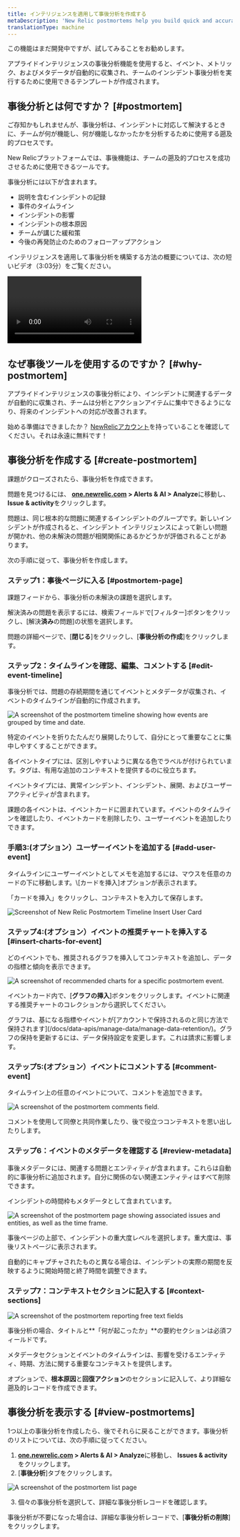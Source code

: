 ```yaml
---
title: インテリジェンスを適用して事後分析を作成する
metaDescription: 'New Relic postmortems help you build quick and accurate postmortems by collecting events, metrics, and metadata automatically.'
translationType: machine
---
```









<Callout title="公開プレビュー">
  この機能はまだ開発中ですが、試してみることをお勧めします。
</Callout>

アプライドインテリジェンスの事後分析機能を使用すると、イベント、メトリック、およびメタデータが自動的に収集され、チームのインシデント事後分析を実行するために使用できるテンプレートが作成されます。

## 事後分析とは何ですか？ [#postmortem]

ご存知かもしれませんが、事後分析は、インシデントに対応して解決するときに、チームが何が機能し、何が機能しなかったかを分析するために使用する遡及的プロセスです。

New Relicプラットフォームでは、事後機能は、チームの遡及的プロセスを成功させるために使用できるツールです。

事後分析には以下が含まれます。

* 説明を含むインシデントの記録
* 事件のタイムライン
* インシデントの影響
* インシデントの根本原因
* チームが講じた緩和策
* 今後の再発防止のためのフォローアップアクション

インテリジェンスを適用して事後分析を構築する方法の概要については、次の短いビデオ（3:03分）をご覧ください。

<Video
  type="wistia"
  id="b0jcdks8eb"
/>

## なぜ事後ツールを使用するのですか？ [#why-postmortem]

アプライドインテリジェンスの事後分析により、インシデントに関連するデータが自動的に収集され、チームは分析とアクションアイテムに集中できるようになり、将来のインシデントへの対応が改善されます。

始める準備はできましたか？ [NewRelicアカウント](https://newrelic.com/signup)を持っていることを確認してください。それは永遠に無料です！

## 事後分析を作成する [#create-postmortem]

課題がクローズされたら、事後分析を作成できます。

問題を見つけるには、 **[one.newrelic.com](https://one.newrelic.com/all-capabilities) > Alerts & AI > Analyze**に移動し、 **Issue & activity**をクリックします。

問題は、同じ根本的な問題に関連するインシデントのグループです。新しいインシデントが作成されると、インシデント インテリジェンスによって新しい問題が開かれ、他の未解決の問題が相関関係にあるかどうかが評価されることがあります。

次の手順に従って、事後分析を作成します。

### ステップ1：事後ページに入る [#postmortem-page]

課題フィードから、事後分析の未解決の課題を選択します。

解決済みの問題を表示するには、検索フィールドで\[フィルター]ボタンをクリックし、\[解決**済み**の問題]の状態を選択します。

問題の詳細ページで、\[**閉じる**]をクリックし、\[**事後分析の作成**]をクリックします。

### ステップ2：タイムラインを確認、編集、コメントする [#edit-event-timeline]

事後分析では、問題の存続期間を通じてイベントとメタデータが収集され、イベントのタイムラインが自動的に作成されます。

<img
  title="The postmortem timeline"
  alt="A screenshot of the postmortem timeline showing how events are grouped by time and date."
  src={accountsPostmortem1}
/>

<figcaption>
  特定のイベントを折りたたんだり展開したりして、自分にとって重要なことに集中しやすくすることができます。
</figcaption>

各イベントタイプには、区別しやすいように異なる色でラベルが付けられています。タグは、有用な追加のコンテキストを提供するのに役立ちます。

イベントタイプには、異常インシデント、インシデント、展開、およびユーザーアクティビティが含まれます。

課題の各イベントは、イベントカードに囲まれています。イベントのタイムラインを確認したり、イベントカードを削除したり、ユーザーイベントを追加したりできます。

### 手順3:(オプション）ユーザーイベントを追加する [#add-user-event]

<Callout variant="tip">
  タイムラインにユーザーイベントとしてメモを追加するには、マウスを任意のカードの下に移動します。\[カードを挿入]オプションが表示されます。
</Callout>

「カードを挿入」をクリックし、コンテキストを入力して保存します。

<img
  title="postmortem-2.png"
  alt="Screenshot of New Relic Postmortem Timeline Insert User Card"
  src={accountsPostmortem2}
/>

### ステップ4:(オプション）イベントの推奨チャートを挿入する [#insert-charts-for-event]

どのイベントでも、推奨されるグラフを挿入してコンテキストを追加し、データの指標と傾向を表示できます。

<img
  title="Postmortem recommended charts"
  alt="A screenshot of recommended charts for a specific postmortem event."
  src={accountsPostmortem3}
/>

イベントカード内で、\[**グラフの挿入**]ボタンをクリックします。イベントに関連する推奨チャートのコレクションから選択してください。

<Callout variant="important">
  グラフは、基になる指標やイベントが[アカウントで保持されるのと同じ方法で保持されます](/docs/data-apis/manage-data/manage-data-retention/)。グラフの保持を更新するには、データ保持設定を変更します。これは請求に影響します。
</Callout>

### ステップ5:(オプション）イベントにコメントする [#comment-event]

タイムライン上の任意のイベントについて、コメントを追加できます。

<img
  title="Postmortem comments"
  alt="A screenshot of the postmortem comments field."
  src={accountsPostmortem4}
/>

<figcaption>
  コメントを使用して同僚と共同作業したり、後で役立つコンテキストを思い出したりします。
</figcaption>

### ステップ6：イベントのメタデータを確認する [#review-metadata]

事後メタデータには、関連する問題とエンティティが含まれます。これらは自動的に事後分析に追加されます。自分に関係のない関連エンティティはすべて削除できます。

インシデントの時間枠もメタデータとして含まれています。

<img
  title="Postmortem metadata"
  alt="A screenshot of the postmortem page showing associated issues and entities, as well as the time frame."
  src={accountsPostmortem5}
/>

事後ページの上部で、インシデントの重大度レベルを選択します。重大度は、事後リストページに表示されます。

自動的にキャプチャされたものと異なる場合は、インシデントの実際の期間を反映するように開始時間と終了時間を調整できます。

### ステップ7：コンテキストセクションに記入する [#context-sections]

<img
  title="Postmortem context fields"
  alt="A screenshot of the postmortem reporting free text fields"
  src={accountsPostmortem6}
/>

事後分析の場合、タイトルと**「何が起こったか」**の要約セクションは必須フィールドです。

メタデータセクションとイベントのタイムラインは、影響を受けるエンティティ、時期、方法に関する重要なコンテキストを提供します。

オプションで、**根本原因**と**回復アクション**のセクションに記入して、より詳細な遡及的レコードを作成できます。

## 事後分析を表示する [#view-postmortems]

1つ以上の事後分析を作成したら、後でそれらに戻ることができます。事後分析のリストについては、次の手順に従ってください。

1. **[one.newrelic.com](https://one.newrelic.com/all-capabilities) > Alerts & AI > Analyze**に移動し、 **Issues & activity**をクリックします。
2. \[**事後分析**]タブをクリックします。

<img
  title="Postmortem list page"
  alt="A screenshot of the postmortem list page"
  src={accountsPostmortemEdit}
/>

3. 個々の事後分析を選択して、詳細な事後分析レコードを確認します。

事後分析が不要になった場合は、詳細な事後分析レコードで、\[**事後分析の削除**]をクリックします。